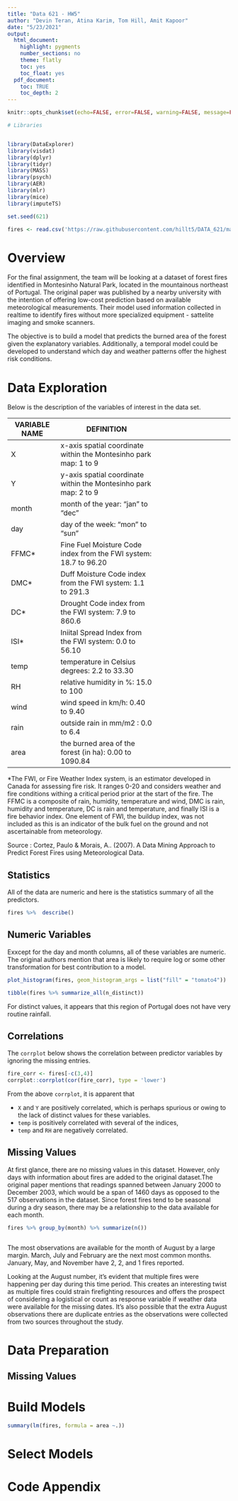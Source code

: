 ```yaml
---
title: "Data 621 - HW5"
author: "Devin Teran, Atina Karim, Tom Hill, Amit Kapoor"
date: "5/23/2021"
output:
  html_document:
    highlight: pygments
    number_sections: no
    theme: flatly
    toc: yes
    toc_float: yes
  pdf_document:
    toc: TRUE
    toc_depth: 2 
---
```


```r
knitr::opts_chunk$set(echo=FALSE, error=FALSE, warning=FALSE, message=FALSE, fig.align = "center")
```


```r
# Libraries


library(DataExplorer)
library(visdat)
library(dplyr)
library(tidyr)
library(MASS)
library(psych)
library(AER)
library(mlr)
library(mice)
library(imputeTS)

set.seed(621)
```


```r

fires <- read.csv('https://raw.githubusercontent.com/hillt5/DATA_621/master/Final%20Project/uci-forest-fires/forestfires.csv', stringsAsFactors = TRUE) 

```



# Overview

For the final assignment, the team will be looking at a dataset of forest fires identified in Montesinho Natural Park, located in the mountainous northeast of Portugal. The original paper was published by a nearby university with the intention of offering low-cost prediction based on available meteorological measurements. Their model used information collected in realtime to identify fires without more specialized equipment - sattelite imaging and smoke scanners. 


The objective is to build a model that predicts the burned area of the forest given the explanatory variables. Additionally, a temporal model could be developed to understand which day and weather patterns offer the highest risk conditions.



# Data Exploration

Below is the description of the variables of interest in the data set.

|VARIABLE NAME|DEFINITION|
|--|----|---|
|X|x-axis spatial coordinate within the Montesinho park map: 1 to 9|
|Y|y-axis spatial coordinate within the Montesinho park map: 2 to 9|
|month| month of the year: "jan" to "dec" |
|day|day of the week: "mon" to "sun"|
|FFMC*|Fine Fuel Moisture Code index from the FWI system: 18.7 to 96.20|
|DMC*|Duff Moisture Code index from the FWI system: 1.1 to 291.3 |
|DC*| Drought Code index from the FWI system: 7.9 to 860.6 |
|ISI*|Iniital Spread Index from the FWI system: 0.0 to 56.10|
|temp|temperature in Celsius degrees: 2.2 to 33.30|
|RH|relative humidity in %: 15.0 to 100|
|wind|wind speed in km/h: 0.40 to 9.40 |
|rain|outside rain in mm/m2 : 0.0 to 6.4 |
|area|the burned area of the forest (in ha): 0.00 to 1090.84 |  


*The FWI, or Fire Weather Index system, is an estimator developed in Canada for assessing fire risk. It ranges 0-20 and considers weather and fire conditions withing a critical period prior at the start of the fire.  The FFMC is a composite of rain, humidity, temperature and wind, DMC is rain, humidity and temperature, DC is rain and temperature, and finally ISI is a fire behavior index. One element of FWI, the buildup index, was not included as this is an indicator of the bulk fuel on the ground and not ascertainable from meteorology.  


Source : Cortez, Paulo & Morais, A.. (2007). A Data Mining Approach to Predict Forest Fires using Meteorological Data. 



## Statistics

All of the data are numeric and here is the statistics summary of all the predictors.

```r
fires %>%  describe()
```

## Numeric Variables

Exxcept for the day and month columns, all of these variables are numeric.  The original authors mention that area is likely to require log or some other transformation for best contribution to a model.  

```r
plot_histogram(fires, geom_histogram_args = list("fill" = "tomato4"))
```


```r
tibble(fires %>% summarize_all(n_distinct))
```


For distinct values, it appears that this region of Portugal does not have very routine rainfall.   



## Correlations

The `corrplot` below shows the correlation between predictor variables by ignoring the missing entries.

```r
fire_corr <- fires[-c(3,4)]
corrplot::corrplot(cor(fire_corr), type = 'lower')
```

From the above `corrplot`, it is apparent that 

* `X` and `Y` are positively correlated, which is perhaps spurious or owing to the lack of distinct values for these variables.
* `temp` is positively correlated with several of the indices, 
* `temp` and `RH` are negatively correlated.








## Missing Values

At first glance, there are no missing values in this dataset. However, only days with information about fires are added to the original dataset.The original paper mentions that readings spanned between January 2000 to December 2003, which would be a span of 1460 days as opposed to the 517 observations in the dataset. Since forest fires tend to be seasonal during a dry season, there may be a relationship to the data available for each month.  

```r


fires %>% group_by(month) %>% summarize(n())



```



The most observations are available for the month of August by a large margin.  March, July and February are the next most common months. January, May, and November have 2, 2, and 1 fires reported.

Looking at the August number, it's evident that multiple fires were happening per day during this time period.  This creates an interesting twist as multiple fires could strain firefighting resources and offers the prospect of considering a logistical or count as response variable if weather data were available for the missing dates.  It's also possible that the extra August observations there are duplicate entries as the observations were collected from two sources throughout the study.  


# Data Preparation


## Missing Values



# Build Models

```r

summary(lm(fires, formula = area ~.))


```


# Select Models

# Code Appendix

```r
```

















